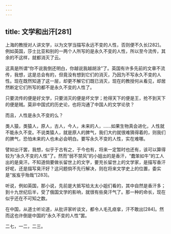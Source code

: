 ```yaml
---
---
---
```

title: 文学和出汗[281]
---




上海的教授对人讲文学，以为文学当描写永远不变的人性，否则便不久长[282]。例如英国，莎士比亚和别的一两个人所写的是永久不变的人性，所以至今流传，其余的不这样，就都消灭了云。

这真是所谓“你不说我倒还明白，你越说我越胡涂”了。英国有许多先前的文章不流传，我想，这是总会有的，但竟没有想到它们的消灭，乃因为不写永久不变的人性。现在既然知道了这一层，却更不解它们既已消灭，现在的教授何从看见，却居然断定它们所写的都不是永久不变的人性了。

只要流传的便是好文学，只要消灭的便是坏文学；抢得天下的便是王，抢不到天下的便是贼。莫非中国式的历史论，也将沟通了中国人的文学论欤？

而且，人性是永久不变的么？

类人猿，类猿人，原人，古人，今人，未来的人，……如果生物真会进化，人性就不能永久不变。不说类猿人，就是原人的脾气，我们大约就很难猜得着的，则我们的脾气，恐怕未来的人也未必会明白。要写永久不变的人性，实在难哪。

譬如出汗罢，我想，似乎于古有之，于今也有，将来一定暂时也还有，该可以算得较为“永久不变的人性”了。然而“弱不禁风”的小姐出的是香汗，“蠢笨如牛”的工人出的是臭汗。不知道倘要做长留世上的文字，要充长留世上的文学家，是描写香汗好呢，还是描写臭汗好？这问题倘不先行解决，则在将来文学史上的位置，委实是“岌岌乎殆哉”[283]。

听说，例如英国，那小说，先前是大抵写给太太小姐们看的，其中自然是香汗多；到十九世纪后半，受了俄国文学的影响，就很有些臭汗气了。那一种的命长，现在似乎还在不可知之数。

在中国，从道士听论道，从批评家听谈文，都令人毛孔痉挛，汗不敢出[284]。然而这也许倒是中国的“永久不变的人性”罢。

二七，一二，二三。